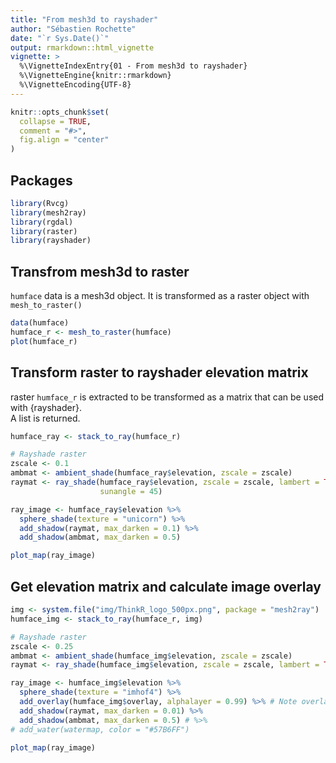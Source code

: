 ```yaml
---
title: "From mesh3d to rayshader"
author: "Sébastien Rochette"
date: "`r Sys.Date()`"
output: rmarkdown::html_vignette
vignette: >
  %\VignetteIndexEntry{01 - From mesh3d to rayshader}
  %\VignetteEngine{knitr::rmarkdown}
  %\VignetteEncoding{UTF-8}
---
```


```r
knitr::opts_chunk$set(
  collapse = TRUE,
  comment = "#>",
  fig.align = "center"
)
```

## Packages
```r
library(Rvcg)
library(mesh2ray)
library(rgdal)
library(raster)
library(rayshader)
```

## Transfrom mesh3d to raster

`humface` data is a mesh3d object. It is transformed as a raster object with `mesh_to_raster()`

```r
data(humface)
humface_r <- mesh_to_raster(humface)
plot(humface_r)
```

## Transform raster to rayshader elevation matrix

raster `humface_r` is extracted to be transformed as a matrix that can be used with {rayshader}.  
A list is returned.

```r
humface_ray <- stack_to_ray(humface_r)

# Rayshade raster
zscale <- 0.1
ambmat <- ambient_shade(humface_ray$elevation, zscale = zscale)
raymat <- ray_shade(humface_ray$elevation, zscale = zscale, lambert = TRUE,
                    sunangle = 45)

ray_image <- humface_ray$elevation %>%
  sphere_shade(texture = "unicorn") %>%
  add_shadow(raymat, max_darken = 0.1) %>%
  add_shadow(ambmat, max_darken = 0.5)

plot_map(ray_image)
```

## Get elevation matrix and calculate image overlay

```r
img <- system.file("img/ThinkR_logo_500px.png", package = "mesh2ray")
humface_img <- stack_to_ray(humface_r, img)

# Rayshade raster
zscale <- 0.25
ambmat <- ambient_shade(humface_img$elevation, zscale = zscale)
raymat <- ray_shade(humface_img$elevation, zscale = zscale, lambert = TRUE)

ray_image <- humface_img$elevation %>%
  sphere_shade(texture = "imhof4") %>%
  add_overlay(humface_img$overlay, alphalayer = 0.99) %>% # Note overlay
  add_shadow(raymat, max_darken = 0.01) %>%
  add_shadow(ambmat, max_darken = 0.5) # %>% 
# add_water(watermap, color = "#57B6FF") 

plot_map(ray_image)
```

